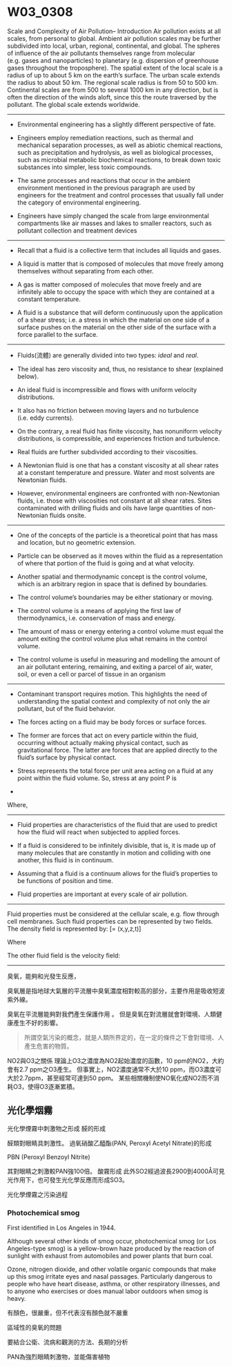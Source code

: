 # W03_0308


Scale and Complexity of Air Pollution– Introduction
Air pollution exists at all scales, from personal to global.
Ambient air pollution scales may be further subdivided into local, urban, regional, continental, and global.
The spheres of influence of the air pollutants themselves range from molecular (e.g. gases and nanoparticles) to planetary (e.g. dispersion of greenhouse gases throughout the troposphere).
The spatial extent of the local scale is a radius of up to about 5 km on the earth’s surface. The urban scale extends the radius to about 50 km. The regional scale radius is from 50 to 500 km. Continental scales are from 500 to several 1000 km in any direction, but is often the direction of the winds aloft, since this the route traversed by the pollutant. The global scale extends worldwide.


 ---   

- Environmental engineering has a slightly different perspective of fate.

- Engineers employ remediation reactions, such as thermal and mechanical separation processes, as well as abiotic chemical reactions, such as precipitation and hydrolysis, as well as biological processes, such as microbial metabolic biochemical reactions, to break down toxic substances into simpler, less toxic compounds.

- The same processes and reactions that occur in the ambient environment mentioned in the previous paragraph are used by engineers for the treatment and control processes that usually fall under the category of environmental engineering.

- Engineers have simply changed the scale from large environmental compartments like air masses and lakes to smaller reactors, such as pollutant collection and treatment devices

 ---  

- Recall that a fluid is a collective term that includes all liquids and gases.

- A liquid is matter that is composed of molecules that move freely among themselves without separating from each other.

- A gas is matter composed of molecules that move freely and are infinitely able to occupy the space with which they are contained at a constant temperature.

- A fluid is a substance that will deform continuously upon the application of a shear stress; i.e. a stress in which the material on one side of a surface pushes on the material on the other side of the surface with a force parallel to the surface.

 ---  


- Fluids(流體) are generally divided into two types: *ideal* and *real*.

- The ideal has zero viscosity and, thus, no resistance to shear (explained below).

- An ideal fluid is incompressible and flows with uniform velocity distributions.

- It also has no friction between moving layers and no turbulence (i.e. eddy currents).

- On the contrary, a real fluid has finite viscosity, has nonuniform velocity distributions, is compressible, and experiences friction and turbulence.

- Real fluids are further subdivided according to their viscosities.

- A Newtonian fluid is one that has a constant viscosity at all shear rates at a constant temperature and pressure. Water and most solvents are Newtonian fluids.

- However, environmental engineers are confronted with non-Newtonian fluids, i.e. those with viscosities not constant at all shear rates. Sites contaminated with drilling fluids and oils have large quantities of non-Newtonian fluids onsite.

 ---  


- One of the concepts of the particle is a theoretical point that has mass and location, but no geometric extension.

- Particle can be observed as it moves within the fluid as a representation of where that portion of the fluid is going and at what velocity.

- Another spatial and thermodynamic concept is the control volume, which is an arbitrary region in space that is defined by boundaries.

- The control volume’s boundaries may be either stationary or moving.

- The control volume is a means of applying the first law of thermodynamics, i.e. conservation of mass and energy.

- The amount of mass or energy entering a control volume must equal the amount exiting the control volume plus what remains in the control volume.

- The control volume is useful in measuring and modelling the amount of an air pollutant entering, remaining, and exiting a parcel of air, water, soil, or even a cell or parcel of tissue in an organism


 ---  


- Contaminant transport requires motion. This highlights the need of understanding the spatial context and complexity of not only the air pollutant, but of the fluid behavior.

- The forces acting on a fluid may be body forces or surface forces. 

- The former are forces that act on every particle within the fluid, occurring without actually making physical contact, such as gravitational force. The latter are forces that are applied directly to the fluid’s surface by physical contact.

- Stress represents the total force per unit area acting on a fluid at any point within the fluid volume. So, stress at any point P is

- 

Where, 

 ---  




- Fluid properties are characteristics of the fluid that are used to predict how the fluid will react when subjected to applied forces.

- If a fluid is considered to be infinitely divisible, that is, it is made up of many molecules that are constantly in motion and colliding with one another, this fluid is in continuum.

- Assuming that a fluid is a continuum allows for the fluid’s properties to be functions of position and time.

- Fluid properties are important at every scale of air pollution.


 ---  

Fluid properties must be considered at the cellular scale, e.g. flow through cell membranes.
Such fluid properties can be represented by two fields. The density field is represented by:
\[\rho = \rho(x,y,z,t)\]

Where 

<!-- 
$$
\begin{aligned}
 AR(p): Y_i &= c + \epsilon_i + \phi_i Y_{i-1} \dots \\
 Y_{i} &= c + \phi_i Y_{i-1} \dots
\end{aligned}
$$ -->


\begin{align}
a_1 &= \beta_0 (\#eq:three) \\
b_1 &= \beta_1 \\
c_1 &= \beta_2 \\
d_1 &= \beta_3
\end{align}






The other fluid field is the velocity field:

 --- 

臭氧，能夠和光發生反應，

臭氧層是指地球大氣層的平流層中臭氧濃度相對較高的部分，主要作用是吸收短波紫外線。

臭氧在平流層能夠對我們產生保護作用 。
但是臭氧在對流層就會對環境、人類健康產生不好的影響。

> 所謂空氣污染的概念，就是人類所界定的，在一定的條件之下會對環境、人產生危害的物質。


NO2與O3之關係
理論上O3之濃度為NO2起始濃度的函數，10 ppm的NO2，大約會有2.7 ppm之O3產生。
但事實上，NO2濃度通常不大於10 ppm，而O3濃度可大於2.7ppm，甚至經常可達到50 ppm。
某些相關機制使NO氧化成NO2而不消耗O3，使得O3逐漸累積。



## 光化學烟霧

光化學煙霧中刺激物之形成
醛的形成


醛類對眼睛具刺激性。
過氧硝酸乙醯酯(PAN, Peroxyl Acetyl Nitrate)的形成

PBN (Peroxyl Benzoyl Nitrite)



其對眼睛之刺激較PAN強100倍。
酸霧形成
此外SO2經過波長2900到4000Å可見光作用下，也可發生光化學反應而形成SO3。

光化學煙霧之污染過程



### Photochemical smog 

First identified in Los Angeles in 1944.
 
Although several other kinds of smog occur, photochemical smog (or Los Angeles-type smog) is a yellow-brown haze produced by the reaction of sunlight with exhaust from automobiles and power plants that burn coal. 

Ozone, nitrogen dioxide, and other volatile organic compounds that make up this smog irritate eyes and nasal passages. 
Particularly dangerous to people who have heart disease, asthma, or other respiratory illnesses, and to anyone who exercises or does manual labor outdoors when smog is heavy.


有顏色，很嚴重，但不代表沒有顏色就不嚴重

區域性的臭氧的問題

要結合公衛、流病和觀測的方法、長期的分析












PAN為強烈眼睛刺激物，並能傷害植物

